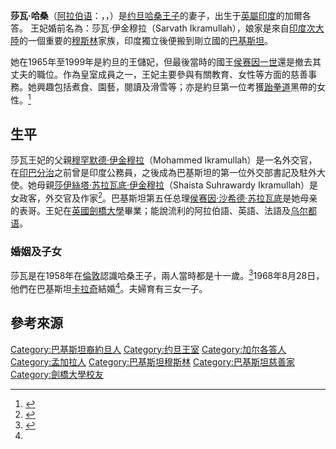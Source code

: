 {{Infobox royalty
| name            = 莎瓦·哈桑王妃<br>Princess Sarvath Al Hassan
| title               = 約旦王妃
| image           = Pricess_Sarvath_El_Hassan_2015_best.jpg
| imgw            =
| caption         = 
| spouse         = [[哈桑·賓·塔拉勒_(約旦王子)|哈桑·賓·塔拉勒王子]]
| issue           = 拉瑪公主<br>[[蘇瑪雅·賓特·哈桑公主|蘇瑪雅公主]]<br>[[巴蒂亞·賓特·哈桑公主|巴蒂亞公主]]<br>拉席德王子
| house          = [[哈希姆家族|哈希姆家族]]
| titles            =
| full name = 莎瓦·哈桑<br>Sarvath El Hassan
| father          = [[穆罕默德·伊金穆拉|穆罕默德·伊金穆拉]]
| mother          = [[莎伊絲塔·蘇拉瓦底·伊金穆拉|莎伊絲塔·蘇拉瓦底·伊金穆拉]]
| birth_name = Sarvath Ikramullah
| birth_date   = {{Birth date and age|df=yes|1947|7|24}}
| birth_place  = {{flag|British Raj}}[[加尔各答|加尔各答]]
|}}
{{Jordanian Royal Family}}

'''莎瓦·哈桑'''（[[阿拉伯语|阿拉伯语]]：{{rtl-lang|ar|ثروت الحسن}}，{{lang|en|Sarvath Al Hassan}}，{{bd|1947年|7月24日|catIdx=S}}）是[[约旦|约旦]][[哈桑·賓·塔拉勒_(約旦王子)|哈桑王子]]的妻子，出生于[[英屬印度|英屬印度]]的加爾各答。 王妃婚前名為：莎瓦·伊金穆拉（Sarvath Ikramullah），娘家是來自[[印度次大陸|印度次大陸]]的一個重要的[[穆斯林|穆斯林]]家族，印度獨立後便搬到剛立國的[[巴基斯坦|巴基斯坦]]。

她在1965年至1999年是約旦的王儲妃，但最後當時的國王[[侯赛因·本·塔拉勒|侯赛因一世]]還是撤去其丈夫的職位。作為皇室成員之一，王妃主要參與有關教育、女性等方面的慈善事務。她興趣包括煮食、園藝，閱讀及滑雪等；亦是約旦第一位考獲[[跆拳道|跆拳道]]黑帶的女性。<ref name="#1">{{Cite web |url=http://elhassanbintalal.jo/en/family/4-princess-sarvath-el-hassan |title=官方網站簡介 |access-date=2014-07-17 |archive-date=2013-12-31 |archive-url=https://web.archive.org/web/20131231003826/http://elhassanbintalal.jo/en/family/4-princess-sarvath-el-hassan |dead-url=no }}</ref>

== 生平 ==
莎瓦王妃的父親[[穆罕默德·伊金穆拉|穆罕默德·伊金穆拉]]（Mohammed Ikramullah）是一名外交官，在[[印巴分治|印巴分治]]之前曾是印度公務員，之後成為巴基斯坦的第一位外交部書記及駐外大使。她母親[[莎伊絲塔·苏拉瓦底·伊金穆拉|莎伊絲塔·苏拉瓦底·伊金穆拉]]（Shaista Suhrawardy Ikramullah）是女政客，外交官及作家<ref>{{Cite web |url=http://tribune.com.pk/story/338349/the-face-of-contemporary-muslim-royalty/ |title=Tribune PK |access-date=2014-07-17 |archive-date=2014-07-14 |archive-url=https://web.archive.org/web/20140714152544/http://tribune.com.pk/story/338349/the-face-of-contemporary-muslim-royalty/ |dead-url=no }}</ref>。巴基斯坦第五任总理[[侯赛因·沙希德·苏拉瓦底|侯赛因·沙希德·苏拉瓦底]]是她母亲的表哥。王妃在[[英國|英國]][[劍橋大學|劍橋大學]]畢業；能說流利的阿拉伯語、英語、法語及[[乌尔都语|乌尔都语]]。

===婚姻及子女===
莎瓦是在1958年在[[倫敦|倫敦]]認識哈桑王子，兩人當時都是十一歲。<ref>{{Cite web |url=http://content.time.com/time/magazine/article/0,9171,989321-2,00.html |title=時代雜誌 |access-date=2014-07-17 |archive-date=2021-02-16 |archive-url=https://web.archive.org/web/20210216030048/http://content.time.com/time/magazine/article/0,9171,989321-2,00.html |dead-url=no }}</ref>1968年8月28日，他們在巴基斯坦[[卡拉奇|卡拉奇]]結婚<ref name="#1"/>。夫婦育有三女一子。

== 參考來源 ==
<references/>

{{DEFAULTSORT: Sarvath, Al Hassan}}
[[Category:巴基斯坦裔約旦人|Category:巴基斯坦裔約旦人]]
[[Category:约旦王室|Category:约旦王室]]
[[Category:加尔各答人|Category:加尔各答人]]
[[Category:孟加拉人|Category:孟加拉人]]
[[Category:巴基斯坦穆斯林|Category:巴基斯坦穆斯林]]
[[Category:巴基斯坦慈善家|Category:巴基斯坦慈善家]]
[[Category:劍橋大學校友|Category:劍橋大學校友]]